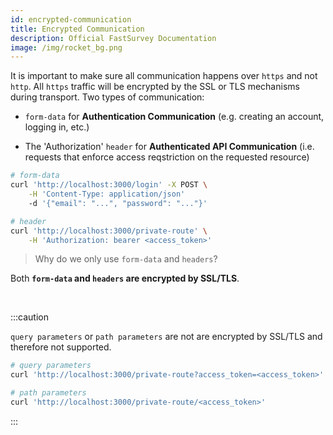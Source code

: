 ```yaml
---
id: encrypted-communication
title: Encrypted Communication
description: Official FastSurvey Documentation
image: /img/rocket_bg.png
---
```


It is important to make sure all communication happens over `https` and not
`http`. All `https` traffic will be encrypted by the SSL or TLS mechanisms during
transport. Two types of communication:

-   `form-data` for **Authentication Communication** (e.g. creating an account,
    logging in, etc.)

-   The 'Authorization' `header` for **Authenticated API Communication** (i.e.
    requests that enforce access reqstriction on the requested resource)

```bash
# form-data
curl 'http://localhost:3000/login' -X POST \
    -H 'Content-Type: application/json'
    -d '{"email": "...", "password": "..."}'

# header
curl 'http://localhost:3000/private-route' \
    -H 'Authorization: bearer <access_token>'
```

> Why do we only use `form-data` and `headers`?

Both **`form-data` and `headers` are encrypted by SSL/TLS**.

<br />

:::caution

`query parameters` or `path parameters` are not are encrypted by
SSL/TLS and therefore not supported.

```bash
# query parameters
curl 'http://localhost:3000/private-route?access_token=<access_token>'

# path parameters
curl 'http://localhost:3000/private-route/<access_token>'
```

:::
